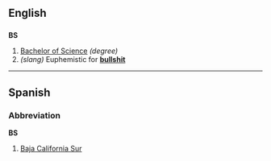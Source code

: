 ==English==

==={{initialism}}===
'''BS'''

# [[Bachelor of Science]] ''(degree)''
# ''(slang)'' Euphemistic for '''[[bullshit]]'''

----

==Spanish==
===Abbreviation===
'''BS'''

#[[Baja California Sur]]<!--Mexican state-->